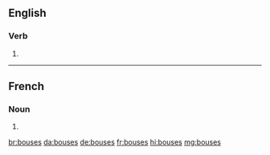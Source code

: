 ==English==

===Verb===
{{head|en|verb form}}

# {{en-third-person singular of|bouse}}

----

==French==

===Noun===
{{head|fr|noun plural form|g=f}}

# {{plural of|bouse|lang=fr}}

[[br:bouses]]
[[da:bouses]]
[[de:bouses]]
[[fr:bouses]]
[[hi:bouses]]
[[mg:bouses]]
